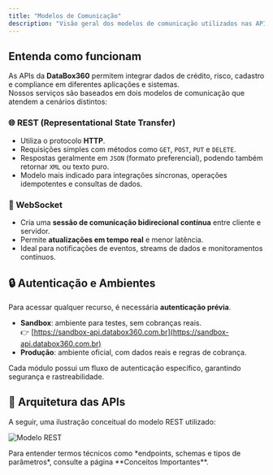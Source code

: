 ```yaml
---
title: "Modelos de Comunicação"
description: "Visão geral dos modelos de comunicação utilizados nas APIs da DataBox360: REST e WebSocket."
---
```


## Entenda como funcionam

As APIs da **DataBox360** permitem integrar dados de crédito, risco, cadastro e compliance em diferentes aplicações e sistemas.  
Nossos serviços são baseados em dois modelos de comunicação que atendem a cenários distintos:

### 🌐 REST (Representational State Transfer)

- Utiliza o protocolo **HTTP**.  
- Requisições simples com métodos como `GET`, `POST`, `PUT` e `DELETE`.  
- Respostas geralmente em `JSON` (formato preferencial), podendo também retornar `XML` ou texto puro.  
- Modelo mais indicado para integrações síncronas, operações idempotentes e consultas de dados.  

### 🔄 WebSocket

- Cria uma **sessão de comunicação bidirecional contínua** entre cliente e servidor.  
- Permite **atualizações em tempo real** e menor latência.  
- Ideal para notificações de eventos, streams de dados e monitoramentos contínuos.  

## 🔒 Autenticação e Ambientes

Para acessar qualquer recurso, é necessária **autenticação prévia**.  
- **Sandbox**: ambiente para testes, sem cobranças reais.  
  👉 [https://sandbox-api.databox360.com.br](https://sandbox-api.databox360.com.br)  
- **Produção**: ambiente oficial, com dados reais e regras de cobrança.  

Cada módulo possui um fluxo de autenticação específico, garantindo segurança e rastreabilidade.  

## 🧭 Arquitetura das APIs

A seguir, uma ilustração conceitual do modelo REST utilizado:

![Modelo REST](/images/rest.png)

<Tip title="Saiba mais">
Para entender termos técnicos como *endpoints, schemas e tipos de parâmetros*, consulte a página **Conceitos Importantes**.
</Tip>
